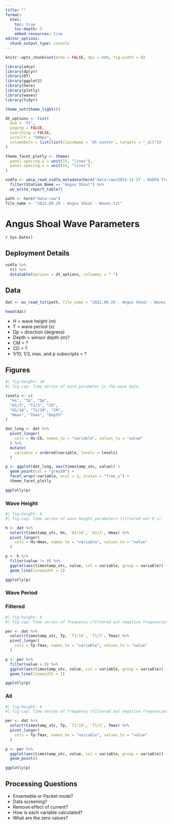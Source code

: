 ```yaml
---
title: ""
format:
  html:
    toc: true
    toc-depth: 3
    embed-resources: true
editor_options: 
  chunk_output_type: console
---
```



```r
knitr::opts_chunk$set(echo = FALSE, dpi = 600, fig.width = 8)

library(adcp)
library(dplyr)
library(DT)
library(ggplot2)
library(here)
library(plotly)
library(waves)
library(tidyr)

theme_set(theme_light())

dt_options <- list(
  dom = 'ft',
  paging = FALSE,
  searching = FALSE,
  scrollY = "500px",
  columnDefs = list(list(className = 'dt-center', targets = "_all"))
)

theme_facet_plotly <- theme(
  panel.spacing.y = unit(15, "lines"),
  panel.spacing.x = unit(15, "lines")
)

nsdfa <- adcp_read_nsdfa_metadata(here("data-raw/2023-11-27 - NSDFA Tracking Sheet.xlsx")) %>% 
  filter(Station_Name == "Angus Shoal") %>% 
  wv_write_report_table()

path <- here("data-raw")
file_name <- "2022.09.29 - Angus Shoal - Waves.txt"
```

# Angus Shoal Wave Parameters

`r Sys.Date()`

## Deployment Details

```r
nsdfa %>% 
  t() %>% 
  datatable(options = dt_options, colnames = " ")
```

## Data

```r

dat <- wv_read_txt(path, file_name = "2022.09.29 - Angus Shoal - Waves.txt")

head(dat)
```

- H = wave height (m)
- T = wave period (s)
- Dp = direction (degrees)
- Depth = sensor depth (m)?
- CM = ?
- CD = ?
- 1/10, 1/3, max, and p subscripts = ?

## Figures


```r
#| fig-height: 10
#| fig-cap: Time series of each parameter in the wave data.

levels <- c(
  "Hs", "Tp", "Dp", 
  "H1/3", "T1/3", "CD",     
  "H1/10", "T1/10", "CM",
  "Hmax", "Tmax", "Depth"
)

dat_long <- dat %>%
  pivot_longer(
    cols = Hs:CD, names_to = "variable", values_to = "value"
  ) %>% 
  mutate(
    variable = ordered(variable, levels = levels)
  )

p <- ggplot(dat_long, aes(timestamp_utc, value)) +
  geom_point(col = "grey20") +
  facet_wrap(~variable, ncol = 3, scales = "free_y") +
  theme_facet_plotly

ggplotly(p)

```

### Wave Height

```r
#| fig-height: 6
#| fig-cap: Time series of wave height parameters (filtered out 0's).

h <- dat %>%
  select(timestamp_utc, Hs, `H1/10`, `H1/3`, Hmax) %>%
  pivot_longer(
    cols = Hs:Hmax, names_to = "variable", values_to = "value"
  )

p <- h %>%
  filter(value != 0) %>%
  ggplot(aes(timestamp_utc, value, col = variable, group = variable)) +
  geom_line(linewidth = 1) 

ggplotly(p)

```

### Wave Period

::: panel-tabset

### Filtered
```r
#| fig-height: 6
#| fig-cap: Time series of frequency (filtered out negative frequencies).

per <- dat %>%
  select(timestamp_utc, Tp, `T1/10`, `T1/3`, Tmax) %>%
  pivot_longer(
    cols = Tp:Tmax, names_to = "variable", values_to = "value"
  )

p <- per %>%
  filter(value > 0) %>%
  ggplot(aes(timestamp_utc, value, col = variable, group = variable)) +
  geom_line(linewidth = 1) 

ggplotly(p)
```

### All
```r
#| fig-height: 6
#| fig-cap: Time series of frequency (filtered out negative frequencies).

per <- dat %>%
  select(timestamp_utc, Tp, `T1/10`, `T1/3`, Tmax) %>%
  pivot_longer(
    cols = Tp:Tmax, names_to = "variable", values_to = "value"
  )

p <- per %>%
  ggplot(aes(timestamp_utc, value, col = variable, group = variable)) +
  geom_point() 

ggplotly(p)
```

::: 

## Processing Questions

- Ensemeble or Packet mode?
- Data screening?
- Remove effect of current?
- How is each variable calculated?
- What are the zero values?




